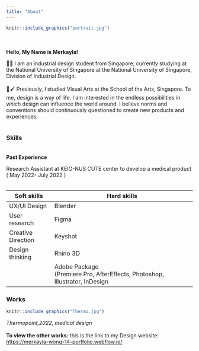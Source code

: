 ```yaml
---
title: "About"
---
```


```r
knitr::include_graphics("portrait.jpg")
```

**\
\
Hello, My Name is Merkayla!**

👩‍🎨 I am an industrial design student from Singapore, currently studying at the National University of Singapore at the National University of Singapore, Division of Industrial Design.\
‍\
🎨🖌️ Previously, I studied Visual Arts at the School of the Arts, Singapore. To me, design is a way of life. I am interested in the endless possibilities in which design can influence the world around. I believe norms and conventions should continuously questioned to create new products and experiences. \
\

### Skills 

**\
Past Experience**

Research Assistant at KEIO-NUS CUTE center to develop a medical product ( May 2022- July 2022 )\
\

+--------------------+---------------------------------------------------------------+
| Soft skills        | Hard skills                                                   |
+====================+===============================================================+
| UX/UI Design       | Blender                                                       |
+--------------------+---------------------------------------------------------------+
| User research      | Figma                                                         |
+--------------------+---------------------------------------------------------------+
| Creative Direction | Keyshot                                                       |
+--------------------+---------------------------------------------------------------+
| Design thinking    | Rhino 3D                                                      |
+--------------------+---------------------------------------------------------------+
|                    | Adobe Package\                                                |
|                    | (Premiere Pro, AfterEffects, Photoshop, Illustrator, InDesign |
+--------------------+---------------------------------------------------------------+

### Works 

<div>

```r
knitr::include_graphics("Thermo.jpg")
```

</div>

*Thermopoint,2022, medical design*\
\
**To view the other works:** this is the link to my Design website: <https://merkayla-wong-14-portfolio.webflow.io/>
